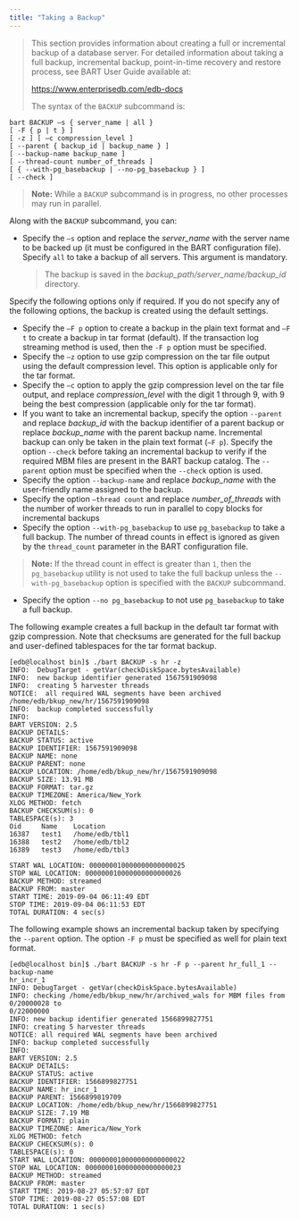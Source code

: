 ```yaml
---
title: "Taking a Backup"
---
```




> This section provides information about creating a full or incremental backup of a database server. For detailed information about taking a full backup, incremental backup, point-in-time recovery and restore process, see BART User Guide available at:
>
> <https://www.enterprisedb.com/edb-docs>
>
> The syntax of the `BACKUP` subcommand is:

    bart BACKUP –s { server_name | all }
    [ -F { p | t } ]
    [ -z ] [ –c compression_level ]
    [ --parent { backup_id | backup_name } ]
    [ --backup-name backup_name ]
    [ --thread-count number_of_threads ]
    [ { --with-pg_basebackup | --no-pg_basebackup } ]
    [ --check ]

> **Note:** While a `BACKUP` subcommand is in progress, no other processes may run in parallel.


Along with the `BACKUP` subcommand, you can:

-   Specify the `–s` option and replace the *server\_name* with the server name to be backed up (it must be configured in the BART configuration file). Specify `all` to take a backup of all servers. This argument is mandatory.

    > The backup is saved in the *backup\_path/server\_name/backup\_id* directory.

Specify the following options only if required. If you do not specify any of the following options, the backup is created using the default settings.

-   Specify the `–F p` option to create a backup in the plain text format and `–F t` to create a backup in tar format (default). If the transaction log streaming method is used, then the `-F p` option must be specified.
-   Specify the `–z` option to use gzip compression on the tar file output using the default compression level. This option is applicable only for the tar format.
-   Specify the `–c` option to apply the gzip compression level on the tar file output, and replace *compression\_level* with the digit 1 through 9, with 9 being the best compression (applicable only for the tar format).
-   If you want to take an incremental backup, specify the option `--parent` and replace *backup\_id* with the backup identifier of a parent backup or replace *backup\_name* with the parent backup name. Incremental backup can only be taken in the plain text format (`–F p`). Specify the option `--check` before taking an incremental backup to verify if the required MBM files are present in the BART backup catalog. The `--parent` option must be specified when the `--check` option is used.
-   Specify the option `--backup-name` and replace *backup\_name* with the user-friendly name assigned to the backup.
-   Specify the option `–thread count` and replace *number\_of\_threads* with the number of worker threads to run in parallel to copy blocks for incremental backups
-   Specify the option `--with-pg_basebackup` to use `pg_basebackup` to take a full backup. The number of thread counts in effect is ignored as given by the `thread_count` parameter in the BART configuration file.

> **Note:** If the thread count in effect is greater than `1`, then the `pg_basebackup` utility is not used to take the full backup unless the `--with-pg_basebackup` option is specified with the `BACKUP` subcommand.


-   Specify the option `--no pg_basebackup` to not use `pg_basebackup` to take a full backup.

The following example creates a full backup in the default tar format with gzip compression. Note that checksums are generated for the full backup and user-defined tablespaces for the tar format backup.

    [edb@localhost bin]$ ./bart BACKUP -s hr -z
    INFO:  DebugTarget - getVar(checkDiskSpace.bytesAvailable)
    INFO:  new backup identifier generated 1567591909098
    INFO:  creating 5 harvester threads
    NOTICE:  all required WAL segments have been archived
    /home/edb/bkup_new/hr/1567591909098
    INFO:  backup completed successfully
    INFO:
    BART VERSION: 2.5
    BACKUP DETAILS:
    BACKUP STATUS: active
    BACKUP IDENTIFIER: 1567591909098
    BACKUP NAME: none
    BACKUP PARENT: none
    BACKUP LOCATION: /home/edb/bkup_new/hr/1567591909098
    BACKUP SIZE: 13.91 MB
    BACKUP FORMAT: tar.gz
    BACKUP TIMEZONE: America/New_York
    XLOG METHOD: fetch
    BACKUP CHECKSUM(s): 0
    TABLESPACE(s): 3
    Oid     Name    Location
    16387   test1   /home/edb/tbl1
    16388   test2   /home/edb/tbl2
    16389   test3   /home/edb/tbl3

    START WAL LOCATION: 000000010000000000000025
    STOP WAL LOCATION: 000000010000000000000026
    BACKUP METHOD: streamed
    BACKUP FROM: master
    START TIME: 2019-09-04 06:11:49 EDT
    STOP TIME: 2019-09-04 06:11:53 EDT
    TOTAL DURATION: 4 sec(s)

The following example shows an incremental backup taken by specifying the `--parent` option. The option `-F p` must be specified as well for plain text format.

    [edb@localhost bin]$ ./bart BACKUP -s hr -F p --parent hr_full_1 --backup-name
    hr_incr_1
    INFO: DebugTarget - getVar(checkDiskSpace.bytesAvailable)
    INFO: checking /home/edb/bkup_new/hr/archived_wals for MBM files from 0/20000028 to
    0/22000000
    INFO: new backup identifier generated 1566899827751
    INFO: creating 5 harvester threads
    NOTICE: all required WAL segments have been archived
    INFO: backup completed successfully
    INFO:
    BART VERSION: 2.5
    BACKUP DETAILS:
    BACKUP STATUS: active
    BACKUP IDENTIFIER: 1566899827751
    BACKUP NAME: hr_incr_1
    BACKUP PARENT: 1566899819709
    BACKUP LOCATION: /home/edb/bkup_new/hr/1566899827751
    BACKUP SIZE: 7.19 MB
    BACKUP FORMAT: plain
    BACKUP TIMEZONE: America/New_York
    XLOG METHOD: fetch
    BACKUP CHECKSUM(s): 0
    TABLESPACE(s): 0
    START WAL LOCATION: 000000010000000000000022
    STOP WAL LOCATION: 000000010000000000000023
    BACKUP METHOD: streamed
    BACKUP FROM: master
    START TIME: 2019-08-27 05:57:07 EDT
    STOP TIME: 2019-08-27 05:57:08 EDT
    TOTAL DURATION: 1 sec(s)
